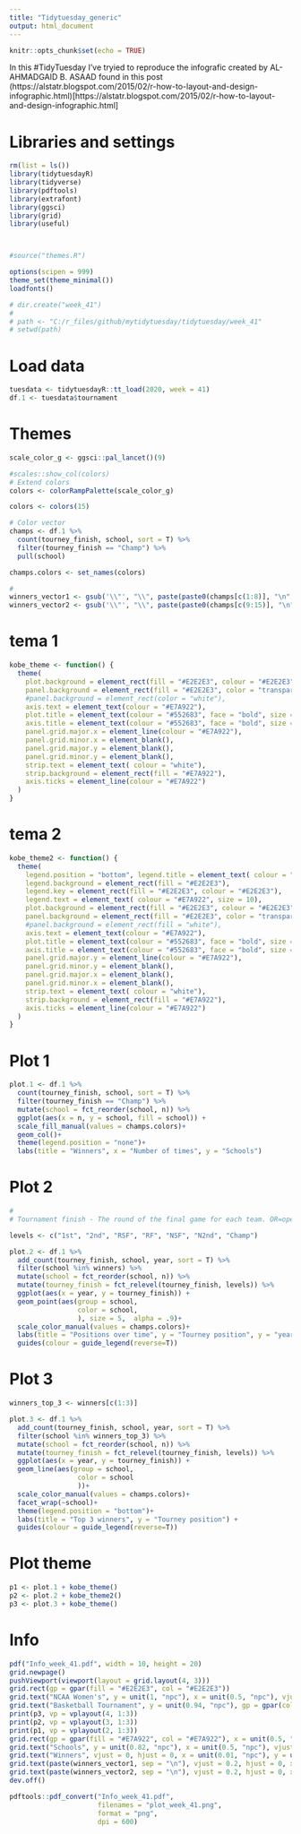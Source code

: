 ```yaml
---
title: "Tidytuesday_generic"
output: html_document
---
```


```r
knitr::opts_chunk$set(echo = TRUE)
```

In this #TidyTuesday I've tryied to reproduce the infografic created by AL-AHMADGAID B. ASAAD found in this post (https://alstatr.blogspot.com/2015/02/r-how-to-layout-and-design-infographic.html)[https://alstatr.blogspot.com/2015/02/r-how-to-layout-and-design-infographic.html]

# Libraries and settings
```r
rm(list = ls())
library(tidytuesdayR)
library(tidyverse)
library(pdftools)
library(extrafont)
library(ggsci)
library(grid)
library(useful)



#source("themes.R")

options(scipen = 999)
theme_set(theme_minimal())
loadfonts()

# dir.create("week_41")
# 
# path <- "C:/r_files/github/mytidytuesday/tidytuesday/week_41"
# setwd(path)
```

# Load data
```r
tuesdata <- tidytuesdayR::tt_load(2020, week = 41)
df.1 <- tuesdata$tournament
```

# Themes
```r
scale_color_g <- ggsci::pal_lancet()(9)

#scales::show_col(colors)
# Extend colors 
colors <- colorRampPalette(scale_color_g)

colors <- colors(15)

# Color vector
champs <- df.1 %>%
  count(tourney_finish, school, sort = T) %>% 
  filter(tourney_finish == "Champ") %>% 
  pull(school)

champs.colors <- set_names(colors)

# 
winners_vector1 <- gsub('\\"', "\\", paste(paste0(champs[c(1:8)], "\n"), collapse = '"'))
winners_vector2 <- gsub('\\"', "\\", paste(paste0(champs[c(9:15)], "\n"), collapse = '"'))
```

# tema 1
```r
kobe_theme <- function() {
  theme(
    plot.background = element_rect(fill = "#E2E2E3", colour = "#E2E2E3"),
    panel.background = element_rect(fill = "#E2E2E3", color = "transparent"),
    #panel.background = element_rect(color = "white"),
    axis.text = element_text(colour = "#E7A922"),
    plot.title = element_text(colour = "#552683", face = "bold", size = 18, vjust = 1),
    axis.title = element_text(colour = "#552683", face = "bold", size = 13),
    panel.grid.major.x = element_line(colour = "#E7A922"),
    panel.grid.minor.x = element_blank(),
    panel.grid.major.y = element_blank(),
    panel.grid.minor.y = element_blank(),
    strip.text = element_text( colour = "white"),
    strip.background = element_rect(fill = "#E7A922"),
    axis.ticks = element_line(colour = "#E7A922")
  )
}
```


# tema 2
```r
kobe_theme2 <- function() {
  theme(
    legend.position = "bottom", legend.title = element_text( colour = "#552683", size = 10),
    legend.background = element_rect(fill = "#E2E2E3"),
    legend.key = element_rect(fill = "#E2E2E3", colour = "#E2E2E3"),
    legend.text = element_text( colour = "#E7A922", size = 10),
    plot.background = element_rect(fill = "#E2E2E3", colour = "#E2E2E3"),
    panel.background = element_rect(fill = "#E2E2E3", color = "transparent"),
    #panel.background = element_rect(fill = "white"),
    axis.text = element_text(colour = "#E7A922"),
    plot.title = element_text(colour = "#552683", face = "bold", size = 18, vjust = 1),
    axis.title = element_text(colour = "#552683", face = "bold", size = 13),
    panel.grid.major.y = element_line(colour = "#E7A922"),
    panel.grid.minor.y = element_blank(),
    panel.grid.major.x = element_blank(),
    panel.grid.minor.x = element_blank(),
    strip.text = element_text( colour = "white"),
    strip.background = element_rect(fill = "#E7A922"),
    axis.ticks = element_line(colour = "#E7A922")
  )
}
```


# Plot 1
```r
plot.1 <- df.1 %>%
  count(tourney_finish, school, sort = T) %>% 
  filter(tourney_finish == "Champ") %>% 
  mutate(school = fct_reorder(school, n)) %>% 
  ggplot(aes(x = n, y = school, fill = school)) +
  scale_fill_manual(values = champs.colors)+  
  geom_col()+
  theme(legend.position = "none")+
  labs(title = "Winners", x = "Number of times", y = "Schools")
```

# Plot 2
```r
#
# Tournament finish - The round of the final game for each team. OR=opening-round loss (1983 only); 1st=first-round loss; 2nd=second-round loss; RSF=loss in the Sweet 16; RF=loss in the Elite Eight; NSF=loss in the national semifinals; N2nd=national runner-up; Champ=national champions

levels <- c("1st", "2nd", "RSF", "RF", "NSF", "N2nd", "Champ")

plot.2 <- df.1 %>%
  add_count(tourney_finish, school, year, sort = T) %>% 
  filter(school %in% winners) %>% 
  mutate(school = fct_reorder(school, n)) %>% 
  mutate(tourney_finish = fct_relevel(tourney_finish, levels)) %>% 
  ggplot(aes(x = year, y = tourney_finish)) +
  geom_point(aes(group = school, 
                 color = school,
                 ), size = 5,  alpha = .9)+
  scale_color_manual(values = champs.colors)+
  labs(title = "Positions over time", y = "Tourney position", y = "years")+
  guides(colour = guide_legend(reverse=T))
```

# Plot 3
```r
winners_top_3 <- winners[c(1:3)]

plot.3 <- df.1 %>%
  add_count(tourney_finish, school, year, sort = T) %>% 
  filter(school %in% winners_top_3) %>% 
  mutate(school = fct_reorder(school, n)) %>% 
  mutate(tourney_finish = fct_relevel(tourney_finish, levels)) %>% 
  ggplot(aes(x = year, y = tourney_finish)) +
  geom_line(aes(group = school, 
                 color = school
                 ))+
  scale_color_manual(values = champs.colors)+
  facet_wrap(~school)+
  theme(legend.position = "bottom")+
  labs(title = "Top 3 winners", y = "Tourney position") +
  guides(colour = guide_legend(reverse=T))
```

# Plot theme 
```r
p1 <- plot.1 + kobe_theme()
p2 <- plot.2 + kobe_theme2()
p3 <- plot.3 + kobe_theme()
```


# Info
```r
pdf("Info_week_41.pdf", width = 10, height = 20)
grid.newpage() 
pushViewport(viewport(layout = grid.layout(4, 3)))
grid.rect(gp = gpar(fill = "#E2E2E3", col = "#E2E2E3"))
grid.text("NCAA Women's", y = unit(1, "npc"), x = unit(0.5, "npc"), vjust = 1, hjust = .5, gp = gpar( col = "#A9A8A7", cex = 8, alpha = 0.3))
grid.text("Basketball Tournament", y = unit(0.94, "npc"), gp = gpar(col = "#E7A922", cex = 4))
print(p3, vp = vplayout(4, 1:3))
print(p2, vp = vplayout(3, 1:3))
print(p1, vp = vplayout(2, 1:3))
grid.rect(gp = gpar(fill = "#E7A922", col = "#E7A922"), x = unit(0.5, "npc"), y = unit(0.82, "npc"), width = unit(1, "npc"), height = unit(0.11, "npc"))
grid.text("Schools", y = unit(0.82, "npc"), x = unit(0.5, "npc"), vjust = .5, hjust = .5, gp = gpar( col = "#CA8B01", cex = 13, alpha = 0.3))
grid.text("Winners", vjust = 0, hjust = 0, x = unit(0.01, "npc"), y = unit(0.86, "npc"), gp = gpar( col = "white", cex = 1.2))
grid.text(paste(winners_vector1, sep = "\n"), vjust = 0.2, hjust = 0, x = unit(0.01, "npc"), y = unit(0.79, "npc"), gp = gpar( col = "#552683", cex = 0.8))
grid.text(paste(winners_vector2, sep = "\n"), vjust = 0.2, hjust = 0, x = unit(0.15, "npc"), y = unit(0.79, "npc"), gp = gpar( col = "#552683", cex = 0.8))
dev.off()
```

```r
pdftools::pdf_convert("Info_week_41.pdf", 
                      filenames = "plot_week_41.png",
                      format = "png",
                      dpi = 600)
```

